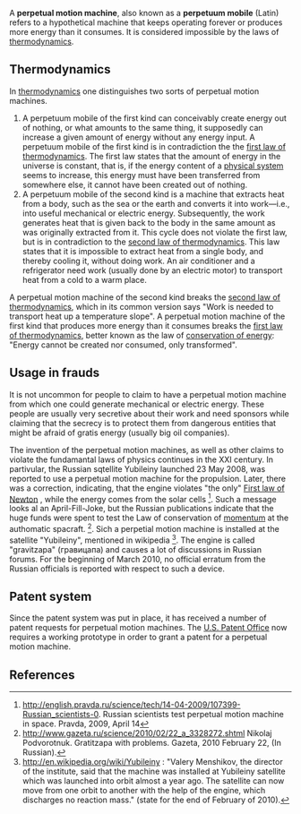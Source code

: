 {{subpages}}
A '''perpetual motion machine''', also known as a '''perpetuum mobile''' (Latin) refers to a hypothetical machine that keeps operating forever or produces more energy than it consumes. It is considered impossible by the laws of [[thermodynamics]].

== Thermodynamics ==
In [[thermodynamics]] one distinguishes two sorts of perpetual motion machines.

# A perpetuum mobile of the first kind can conceivably create energy out of nothing, or what amounts to the same thing, it supposedly  can increase a given amount of energy without any energy input. A perpetuum mobile of the first kind is in contradiction the the [[first law of thermodynamics]]. The first law states that the amount of energy in the universe is constant, that is, if the energy content of a [[physical system]] seems to increase, this energy must have been transferred from somewhere else, it cannot have been created out of nothing.
# A perpetuum mobile of the second kind is a machine that extracts heat from a body, such as the sea or the earth and converts it into work—i.e., into useful mechanical or electric energy. Subsequently, the work generates heat that is given back to the body in the same amount as was originally extracted from it. This cycle does not violate the first law, but is in contradiction to the [[second law of thermodynamics]]. This law states that it is impossible to extract heat from a single body, and thereby cooling it, without doing work. An air conditioner and a refrigerator need work (usually done by an electric motor) to transport heat from a cold to a warm place.  
 
A perpetual motion machine of the second kind breaks the [[second law of thermodynamics]], which in its common version says "Work is needed to transport heat up a temperature slope". A perpetual motion machine  of the first kind that produces more energy than it consumes  breaks the [[first law of thermodynamics]], better known as the law of [[conservation of energy]]: "Energy cannot be created nor consumed, only transformed".

== Usage in frauds ==
It is not uncommon for people to claim to have a perpetual motion machine from which one could generate mechanical or electric energy. These people are usually very secretive about their work and need sponsors while claiming that the secrecy is to protect them from dangerous entities that might be afraid of gratis energy (usually big oil companies).

The invention of the perpetual motion machines, as well as other claims to violate the fundamantal laws of physics continues in the XXI century.
In partivular, the Russian sqtellite Yubileiny launched  23 May 2008, was reported to use a perpetual motion machine for the propulsion. Later, there was a correction, indicating, that the engine violates "the only" 
[[Classical_mechanics#Newton.27s_laws_of_motion|First law of Newton]]
, while the energy comes from the solar cells
<ref name="prav2009.4.14">
http://english.pravda.ru/science/tech/14-04-2009/107399-Russian_scientists-0.
Russian scientists test perpetual motion machine in space. Pravda, 2009, April 14
</ref>. Such a message looks al an April-Fill-Joke, but the Russian publications indicate that the huge funds were spent to test the Law of conservation of [[momentum]] at the authomatic spacraft.
<ref name="gazeta">
http://www.gazeta.ru/science/2010/02/22_a_3328272.shtml
Nikolaj Podvorotnuk. Gratitzapa with problems. Gazeta, 2010 February 22, (In Russian).
</ref>. Sich a perpetial motion machine is installed at the satellite "Yubileiny", mentioned in wikipedia
<ref name="wiki:Yubuleiny">
http://en.wikipedia.org/wiki/Yubileiny : 
"Valery Menshikov, the director of the institute, said that the machine was installed at Yubileiny satellite which was launched into orbit almost a year ago. The satellite can now move from one orbit to another with the help of the engine, which discharges no reaction mass."
(state for the end of February of 2010).
</ref>. The engine is called "gravitzapa" (гравицапа)  and causes a lot of discussions in Russian forums. For the beginning of March 2010, no official erratum from the Russian officials is reported with respect to such a device.

== Patent system ==
Since the patent system was put in place, it has received a number of patent requests for perpetual motion machines. The [[U.S. Patent Office]] now requires a working prototype in order to grant a patent for a perpetual motion machine.

== References ==

<references/>